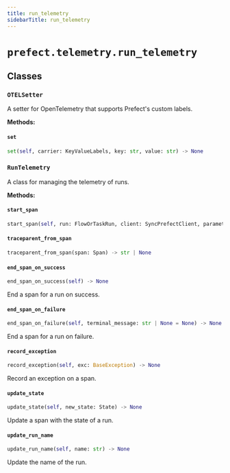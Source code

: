 ```yaml
---
title: run_telemetry
sidebarTitle: run_telemetry
---
```


# `prefect.telemetry.run_telemetry`

## Classes

### `OTELSetter` <sup><a href="https://github.com/PrefectHQ/prefect/blob/main/src/prefect/telemetry/run_telemetry.py#L35" target="_blank"><Icon icon="github" size="14" /></a></sup>


A setter for OpenTelemetry that supports Prefect's custom labels.


**Methods:**

#### `set` <sup><a href="https://github.com/PrefectHQ/prefect/blob/main/src/prefect/telemetry/run_telemetry.py#L40" target="_blank"><Icon icon="github" size="14" /></a></sup>

```python
set(self, carrier: KeyValueLabels, key: str, value: str) -> None
```

### `RunTelemetry` <sup><a href="https://github.com/PrefectHQ/prefect/blob/main/src/prefect/telemetry/run_telemetry.py#L45" target="_blank"><Icon icon="github" size="14" /></a></sup>


A class for managing the telemetry of runs.


**Methods:**

#### `start_span` <sup><a href="https://github.com/PrefectHQ/prefect/blob/main/src/prefect/telemetry/run_telemetry.py#L76" target="_blank"><Icon icon="github" size="14" /></a></sup>

```python
start_span(self, run: FlowOrTaskRun, client: SyncPrefectClient, parameters: dict[str, Any] | None = None) -> Span | None
```

#### `traceparent_from_span` <sup><a href="https://github.com/PrefectHQ/prefect/blob/main/src/prefect/telemetry/run_telemetry.py#L162" target="_blank"><Icon icon="github" size="14" /></a></sup>

```python
traceparent_from_span(span: Span) -> str | None
```

#### `end_span_on_success` <sup><a href="https://github.com/PrefectHQ/prefect/blob/main/src/prefect/telemetry/run_telemetry.py#L167" target="_blank"><Icon icon="github" size="14" /></a></sup>

```python
end_span_on_success(self) -> None
```

End a span for a run on success.


#### `end_span_on_failure` <sup><a href="https://github.com/PrefectHQ/prefect/blob/main/src/prefect/telemetry/run_telemetry.py#L176" target="_blank"><Icon icon="github" size="14" /></a></sup>

```python
end_span_on_failure(self, terminal_message: str | None = None) -> None
```

End a span for a run on failure.


#### `record_exception` <sup><a href="https://github.com/PrefectHQ/prefect/blob/main/src/prefect/telemetry/run_telemetry.py#L187" target="_blank"><Icon icon="github" size="14" /></a></sup>

```python
record_exception(self, exc: BaseException) -> None
```

Record an exception on a span.


#### `update_state` <sup><a href="https://github.com/PrefectHQ/prefect/blob/main/src/prefect/telemetry/run_telemetry.py#L194" target="_blank"><Icon icon="github" size="14" /></a></sup>

```python
update_state(self, new_state: State) -> None
```

Update a span with the state of a run.


#### `update_run_name` <sup><a href="https://github.com/PrefectHQ/prefect/blob/main/src/prefect/telemetry/run_telemetry.py#L209" target="_blank"><Icon icon="github" size="14" /></a></sup>

```python
update_run_name(self, name: str) -> None
```

Update the name of the run.

